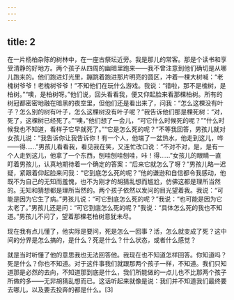 ```yaml
---
---
---
```

title: 2
---



在一片杨柏杂陈的树林中，在一座古祭坛近旁。我是那儿的常客。那是个读书和享受清静的好地方。两个孩子从四周的幽暗里跑来——我不曾注意到他们确切是从哪儿跑来的。他们跑进灯光里，蹦跳着跑进那片明亮的圆区，冲着一棵大树喊：“老槐树爷爷！老槐树爷爷！”不知他们在玩什么游戏。我说：“错啦，那不是槐树，是柏树。”“噢，是柏树呀。”他们说，回头看看我，便又仰起脸来看那棵柏树。所有的树冠都密密地融在暗黑的夜空里，但他们还是看出来了，问我：“怎么这棵没有叶子？怎么别的树有叶子，怎么这棵树没有叶子呢？”我告诉他们那是棵死树：“对，死了，这棵树已经死了。”“噢，”他们想了一会儿，“可它什么时候死的呢？”“什么时候我也不知道，看样子它早就死了。”“它是怎么死的呢？”不等我回答，男孩儿就对女孩儿说：“我告诉你让我告诉你！有一个人，他端了一盆热水，他走到这儿，哗——得……”男孩儿看看我，看见我在笑，又连忙改口说：“不对不对，是，是有一个人走到这儿，他拿了一个东西，刨哇刨哇刨哇，咔！得……”女孩儿的眼睛一直盯着男孩儿，认真地期待着一个确定的答案：“后来它就怎么了呀？”男孩儿略一迟疑，紧跟着仰起脸来问我：“它到底怎么死的呢？”他的谦逊和自信都令我感动，他既不为自己的无知而羞愧，也不为刚才的胡猜乱想而尴尬，仿佛这都是理所当然的。无知和猜想都是理所当然的。两个孩子依然以发问的目光望着我。我说：“可能是因为它生了病。”男孩儿说：“可它到底怎么死的呢？”我说：“也可能是因为它太老了。”男孩儿还是问：“可它到底怎么死的呢？”我说：“具体怎么死的我也不知道。”男孩儿不问了，望着那棵老柏树意犹未尽。

现在我有点儿懂了，他实际是要问，死是怎么一回事？活，怎么就变成了死？这中间的分界是怎么搞的，是什么？死是什么？什么状态，或者什么感觉？

就是当时听懂了他的意思我也无法回答他。我现在也不知道怎样回答。你知道吗？死是什么？你也不知道。对于这件事我们就跟那两个孩子一样，不知道。我们只知道那是必然的去向，不知道那到底是什么，我们所能做的一点儿也不比那两个孩子所做的多——无非胡猜乱想而已。这话听起来就像是说：我们并不知道我们最终要去哪儿，以及要去投奔的都是什么。[3]